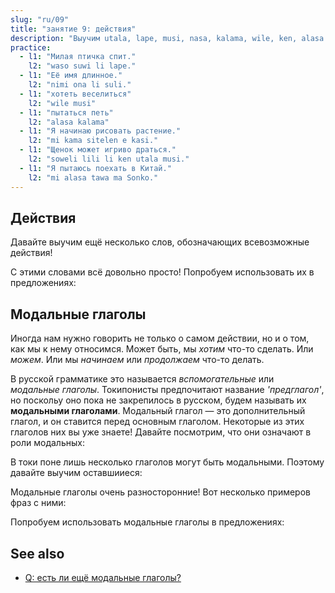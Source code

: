 ```yaml
---
slug: "ru/09"
title: "занятие 9: действия"
description: "Выучим utala, lape, musi, nasa, kalama, wile, ken, alasa!"
practice:
  - l1: "Милая птичка спит."
    l2: "waso suwi li lape."
  - l1: "Её имя длинное."
    l2: "nimi ona li suli."
  - l1: "хотеть веселиться"
    l2: "wile musi"
  - l1: "пытаться петь"
    l2: "alasa kalama"
  - l1: "Я начинаю рисовать растение."
    l2: "mi kama sitelen e kasi."
  - l1: "Щенок может игриво драться."
    l2: "soweli lili li ken utala musi."
  - l1: "Я пытаюсь поехать в Китай."
    l2: "mi alasa tawa ma Sonko."
---
```



## Действия

Давайте выучим ещё несколько слов, обозначающих всевозможные действия!

<List>
  <Word sl="utala" m="сражаться, нападать" />
  <Word sl="lape" m="спать, отдыхать" />
  <Word sl="kalama" m="издавать звук; звук, шум" />
  <Word sl="musi" m="веселиться; весёлый, смешной, интересный" />
  <Word sl="nasa" m="странный, необычный, нетрезвый" />
</List>

С этими словами всё довольно просто! Попробуем использовать их в предложениях:

<List>
  <Sentence sl="soweli li utala e jan." m="Животное на кого-то напало." />
  <Sentence sl="sina lape lon tomo." m="Ты спишь дома." />
  <Sentence sl="nimi ona li nasa tawa mi." m="Её имя кажется мне странным." />
  <Sentence
    sl="jan lili li musi tan kalama."
    m="Ребёнку весело из-за шума."
  />
</List>

## Модальные глаголы

Иногда нам нужно говорить не только о самом действии, но и о том, как мы к нему относимся. Может быть, мы _хотим_ что-то сделать. Или _можем_. Или мы _начинаем_ или _продолжаем_ что-то делать.

В русской грамматике это называется *вспомогательные* или *модальные глаголы*. Токипонисты предпочитают название *'предглагол'*, но поскольу оно пока не закрепилось в русском, будем называть их **модальными глаголами**. Модальный глагол — это дополнительный глагол, и он ставится перед основным глаголом. Некоторые из этих глаголов них вы уже знаете! Давайте посмотрим, что они означают в роли модальных:

<List>
  <Word sl="kama" m="начать ..., стать ..." />
  <Word sl="awen" m="продолжать ..., всё ещё ..." />
</List>

В токи поне лишь несколько глаголов могут быть модальными. Поэтому давайте выучим оставшииеся:

<List>
  <Word sl="wile" m="хотеть ..." />
  <Word sl="ken" m="мочь ..." />
  <Word sl="alasa" m="пытаться ..." />
</List>

Модальные глаголы очень разносторонние! Вот несколько примеров фраз с ними:

<List>
  <Word sl="wile lape" m="хотеть спать" />
  <Word sl="awen pona" m="продолжать быть хорошим" />
  <Word sl="kama sona" m="становиться знающим, учиться" />
  <Word sl="alasa kama wawa" m="пытаться стать сильным" />
</List>

Попробуем использовать модальные глаголы в предложениях:

<List>
  <Sentence sl="waso lili li wile lape." m="Маленькая птица хочет спать." />
  <Sentence sl="mi kama sona e toki pona." m="Я учу токи пону." />
  <Sentence sl="sina alasa tawa ma Tosi." m="Ты пытаешься поехать в Германию." />
  <Sentence
    sl="toki ona li awen nasa tawa mi."
    m="Его речь всё ещё кажется мне странной."
  />
</List>

<Practice exercises={frontmatter.practice} client:load />

## See also
* [Q: есть ли ещё модальные глаголы?](/ru/more-preverbs)
